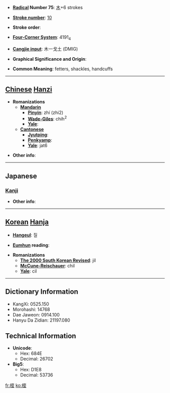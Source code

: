 * '''[[Wiktionary:Chinese radical index| Radical]] Number 75''': [[Wiktionary:Chinese radical index 木|木]]+6 strokes

* '''[[Wiktionary:Chinese total strokes index|Stroke number]]''': [[Wiktionary:Chinese total strokes index 10|10]]

* '''Stroke order''': 

* '''[[Wiktionary:Chinese four corner index|Four-Corner System]]''': 4191<sub>4</sub>

* '''[[Wiktionary:Chinese Cangjie index|Cangjie input]]''': 木一戈土 (DMIG)

* '''Graphical Significance and Origin''': 

* '''Common Meaning''': fetters, shackles, handcuffs

----

== [[Chinese]] [[Hanzi]] ==

* '''Romanizations'''
** '''[[Mandarin]]'''
*** '''[[Pinyin]]''': zhí (zhi2)
*** '''[[Wade-Giles]]''': chih<sup>2</sup>
*** '''[[Yale]]''': 
** '''[[Cantonese]]'''
*** '''[[Jyutping]]''':
*** '''[[Penkyamp]]''': 
*** '''[[Yale]]''': jat6

* '''Other info''': 

----

==Japanese==
===[[Kanji]]===
{{kanji|on readings=[[しつ]] (shitsu)
|kun readings=[[あしかせ]] (ashikase)
}}

* '''Other info''':  

----

== [[Korean]] [[Hanja]] ==

* '''[[Hangeul]]''': 질

* '''[[Eumhun]] reading''': 

* '''Romanizations'''
** '''[[The 2000 South Korean Revised Romanization|The 2000 South Korean Revised]]''': jil
** '''[[McCune-Reischauer]]''': chil
** '''[[Yale]]''': cil

----

== Dictionary Information ==

* KangXi: 0525.150
* Morohashi: 14768
* Dae Jaweon: 0914.100
* Hanyu Da Zidian: 21197.080

== Technical Information ==

* '''Unicode''':
** Hex: 684E
** Decimal: 26702
* '''Big5''':
** Hex: D1E8
** Decimal: 53736

[[fr:桎]]
[[ko:桎]]